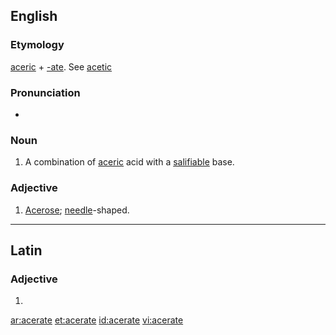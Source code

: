 ==English==

===Etymology===
[[aceric]] + [[-ate]].  See [[acetic]]

===Pronunciation===
* {{hyphenation|AAH-suhr-eit|lang=en}}

===Noun===
{{en-noun}}

# {{context|chemistry|lang=en}} A combination of [[aceric]] acid with a [[salifiable]] base.

===Adjective===
{{en-adj}}

# [[acerose|Acerose]]; [[needle]]-shaped.

----

==Latin==

===Adjective===
{{la-adj-form|acerāte}}

# {{inflection of|acerātus||voc|m|s|lang=la}}

[[ar:acerate]]
[[et:acerate]]
[[id:acerate]]
[[vi:acerate]]